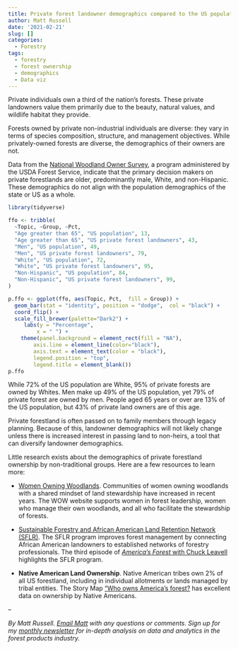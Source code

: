 ```yaml
---
title: Private forest landowner demographics compared to the US population
author: Matt Russell
date: '2021-02-21'
slug: []
categories:
  - Forestry
tags:
  - forestry
  - forest ownership
  - demographics
  - Data viz
---
```


Private individuals own a third of the nation’s forests. These private landowners value them primarily due to the beauty, natural values, and wildlife habitat they provide.

Forests owned by private non-industrial individuals are diverse: they vary in terms of species composition, structure, and management objectives. While privately-owned forests are diverse, the demographics of their owners are not. 

Data from the [National Woodland Owner Survey](https://academic.oup.com/jof/article/114/6/638/4756812), a program administered by the USDA Forest Service, indicate that the primary decision makers on private forestlands are older, predominantly male, White, and non-Hispanic. These demographics do not align with the population demographics of the state or US as a whole.

```r
library(tidyverse)

ffo <- tribble(
  ~Topic, ~Group, ~Pct,
  "Age greater than 65", "US population", 13,
  "Age greater than 65", "US private forest landowners", 43,
  "Men", "US population", 49,
  "Men", "US private forest landowners", 79,
  "White", "US population", 72,
  "White", "US private forest landowners", 95,
  "Non-Hispanic", "US population", 84,
  "Non-Hispanic", "US private forest landowners", 99,
)

p.ffo <- ggplot(ffo, aes(Topic, Pct,  fill = Group)) +
  geom_bar(stat = "identity", position = "dodge",  col = "black") +
  coord_flip() +
  scale_fill_brewer(palette="Dark2") +
     labs(y = "Percentage", 
         x = " ") +
    theme(panel.background = element_rect(fill = "NA"),
        axis.line = element_line(color="black"),
        axis.text = element_text(color = "black"),
        legend.position = "top",
        legend.title = element_blank()) 
p.ffo
```

While 72% of the US population are White, 95% of private forests are owned by Whites. Men make up 49% of the US population, yet 79% of private forest are owned by men. People aged 65 years or over are 13% of the US population, but 43% of private land owners are of this age.   

Private forestland is often passed on to family members through legacy planning. Because of this, landowner demographics will not likely change unless there is increased interest in passing land to non-heirs, a tool that can diversify landowner demographics. 

Little research exists about the demographics of private forestland ownership by non-traditional groups. Here are a few resources to learn more:

* [Women Owning Woodlands](https://www.womenowningwoodlands.net/). Communities of women owning woodlands with a shared mindset of land stewardship have increased in recent years. The WOW website supports women in forest leadership, women who manage their own woodlands, and all who facilitate the stewardship of forests.

* [Sustainable Forestry and African American Land Retention Network (SFLR)](https://www.usendowment.org/sustainable-forestry-and-african-american-land-retention-program-sflr/). The SFLR program improves forest management by connecting African American landowners to established networks of forestry professionals. The third episode of [*America's Forest* with Chuck Leavell](https://www.americasforestswithchuckleavell.com/watch/episode-3-south-carolina/) highlights the SFLR program.

* **Native American Land Ownership**. Native American tribes own 2% of all US forestland, including in individual allotments or lands managed by tribal entities. The Story Map ["Who owns America's forest?](https://arcg.is/1K90HW) has excellent data on ownership by Native Americans.

--

*By Matt Russell. [Email Matt](mailto:matt@arbor-analytics.com) with any questions or comments. Sign up for my [monthly newsletter](https://mailchi.mp/d96897dc0f46/arbor-analytics) for in-depth analysis on data and analytics in the forest products industry.*